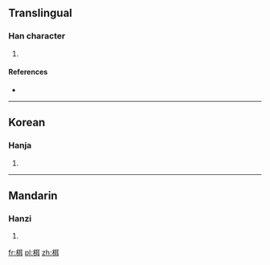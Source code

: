 ==Translingual==

===Han character===
{{Han char|rn=75|rad=木|as=06|sn=10|four=4194<sub>0</sub>|canj=木尸十 (DSJ)}}

# {{defn|Han|sort=木06}}

====References====
* {{Han ref|kx=0523.160|dkj=14728|dj=0911.140|hdz=21195.020|uh=682E|ud=26670|bh=D1F0|bd=53744}}

----

==Korean==

===Hanja===
{{ko-hanja|hangeul=이|eumhun=|rv=i|mr=i|y=i}}

# {{defn|lang=ko|sort=木06}}

----

==Mandarin==

===Hanzi===
{{cmn-hanzi|pin=[[ěr]] ([[er3]])|wg=erh<sup>3</sup>}}

# {{defn|lang=cmn|sort=木06}}

[[fr:栮]]
[[pl:栮]]
[[zh:栮]]